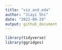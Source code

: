 ```yaml
---
title: "viz_and_eda"
author: "Jiayi Shi"
date: "2022-09-29"
output: github_document
---
```

```r
library(tidyverse)
library(ggridges)
```

